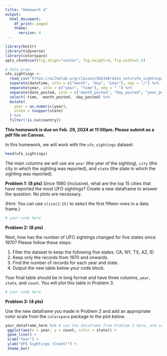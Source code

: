 ```yaml
---
title: "Homework 4"
output:
  html_document:
    df_print: paged
    theme:
      version: 4
---
```


```r
library(knitr)
library(tidyverse)
library(colorspace)
opts_chunk$set(fig.align="center", fig.height=4, fig.width=5.5)

# data prep:
ufo_sightings <- 
  read_csv("https://wilkelab.org/classes/SDS348/data_sets/ufo_sightings_clean.csv") %>%
  separate(datetime, into = c("month", "day", "year"), sep = "/") %>%
  separate(year, into = c("year", "time"), sep = " ") %>%
  separate(date_posted, into = c("month_posted", "day_posted", "year_posted"), sep = "/") %>%
  select(-time, -month_posted, -day_posted) %>%
  mutate(
    year = as.numeric(year),
    state = toupper(state)
  ) %>%
  filter(!is.na(country))
```

**This homework is due on Feb. 29, 2024 at 11:00pm. Please submit as a pdf file on Canvas.**

In this homework, we will work with the `ufo_sightings` dataset:

```r
head(ufo_sightings)
```

The main columns we will use are `year` (the year of the sighting), `city` (the city in which the sighting was reported), and `state` (the state in which the sighting was reported).

**Problem 1:  (8 pts)** Since 1980 (inclusive), what are the top 15 cities that have reported the most UFO sightings? Create a new dataframe to answer the question. No plots are necessary.

(Hint: You can use `slice(1:15)` to select the first fifteen rows in a data frame.)

```r
# your code here
```


**Problem 2: (8 pts)** 

Next, how has the number of UFO sightings changed for five states since 1970? Please follow these steps:

1. Filter the dataset to keep the following five states: CA, NY, TX, AZ, ID
2. Keep only the records from 1970 and onwards. 
3. Find the number of records for each year and state. 
4. Output the new table below your code block.

Your final table should be in long format and have three columns, `year`, `state`, and `count`. You will plot this table in Problem 3.

```r
# your code here
```

**Problem 3: (4 pts)** 

Use the new dataframe you made in Problem 2 and add an appropriate color scale from the `colorspace` package to the plot below.

```r
your_dataframe_here %>% # use the dataframe from Problem 2 here, and set eval = TRUE in the chunk header 
 ggplot(aes(x = year, y = count, color = state)) +
 geom_line() +
 xlab("Year") +
 ylab("UFO Sightings (Count)") +
 theme_bw()
```




